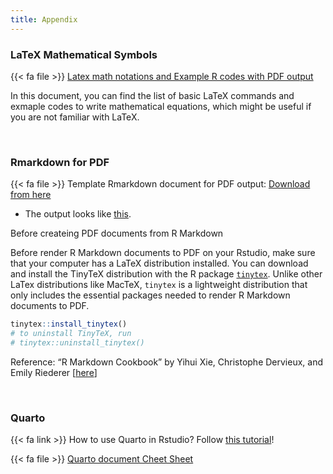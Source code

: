 ```yaml
---
title: Appendix
---
```


### LaTeX Mathematical Symbols

{{< fa file >}} [Latex math notations and Example R codes with PDF output](https://shunkei3.github.io/R-slides/z_doc/Demonstration.pdf){target="_blank"}

In this document, you can find the list of basic LaTeX commands and exmaple codes to write mathematical equations, which might be useful if you are not familiar with LaTeX. 

<br>

### Rmarkdown for PDF

{{< fa file >}} Template Rmarkdown document for PDF output: [Download from here](https://shunkei3.github.io/R-slides/z_doc/templated_for_pdf.Rmd)

+ The output looks like [this](https://shunkei3.github.io/R-slides/z_doc/templated_for_pdf.pdf){target="_blank"}.


:::{.solutionbox}
::::{.solutionbox-header}
:::: {.solutionbox-icon}
::::
Before createing PDF documents from R Markdown
::::
:::{.solutionbox-body}
Before render R Markdown documents to PDF on your Rstudio, make sure that your computer has a LaTeX distribution installed. You can download and install the TinyTeX distribution with the R package [`tinytex`](https://yihui.org/tinytex/). Unlike other LaTex distributions like MacTeX, `tinytex` is a lightweight distribution that only includes the essential packages needed to render R Markdown documents to PDF.

```r
tinytex::install_tinytex()
# to uninstall TinyTeX, run
# tinytex::uninstall_tinytex()
```

Reference: "R Markdown Cookbook" by Yihui Xie, Christophe Dervieux, and Emily Riederer [[here](https://bookdown.org/yihui/rmarkdown-cookbook/)]
:::
:::





<br>

### Quarto

{{< fa link >}} How to use Quarto in Rstudio? Follow [this tutorial](https://quarto.org/docs/get-started/hello/rstudio.html)!

{{< fa file >}} [Quarto document Cheet Sheet](https://rstudio.github.io/cheatsheets/quarto.pdf)



